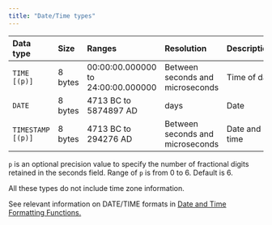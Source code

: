```yaml
---
title: "Date/Time types"
---
```


| Data type         | Size    | Ranges                             | Resolution                       | Description   |
| :---------------- | :------ | :--------------------------------- | :------------------------------- | :------------ |
| `TIME [(p)]`      | 8 bytes | 00:00:00.000000 to 24:00:00.000000 | Between seconds and microseconds | Time of day   |
| `DATE`            | 8 bytes | 4713 BC to 5874897 AD              | days                             | Date          |
| `TIMESTAMP [(p)]` | 8 bytes | 4713 BC to 294276 AD               | Between seconds and microseconds | Date and time |

`p` is an optional precision value to specify the number of fractional digits retained in the seconds field. Range of `p` is from 0 to 6. Default is 6.

All these types do not include time zone information.

See relevant information on DATE/TIME formats in [Date and Time Formatting Functions.](/sql/sql-functions-and-operators/date-time-functions-operators)